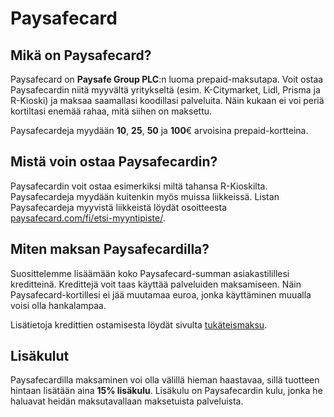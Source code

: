 # Paysafecard

## Mikä on Paysafecard?

Paysafecard on **Paysafe Group PLC**:n luoma prepaid-maksutapa. Voit ostaa
Paysafecardin niitä myyvältä yritykseltä (esim. K-Citymarket, Lidl, Prisma ja
R-Kioski) ja maksaa saamallasi koodillasi palveluita. Näin kukaan ei voi periä
kortiltasi enemää rahaa, mitä siihen on maksettu.

Paysafecardeja myydään **10**, **25**, **50** ja **100**€ arvoisina
prepaid-kortteina.

## Mistä voin ostaa Paysafecardin?

Paysafecardin voit ostaa esimerkiksi miltä tahansa R-Kioskilta. Paysafecardeja
myydään kuitenkin myös muissa liikkeissä. Listan Paysafecardeja myyvistä
liikkeistä löydät osoitteesta
[paysafecard.com/fi/etsi-myyntipiste/](https://www.paysafecard.com/fi/etsi-myyntipiste-1/).

## Miten maksan Paysafecardilla?

Suosittelemme lisäämään koko Paysafecard-summan asiakastilillesi kreditteinä.
Kredittejä voit taas käyttää palveluiden maksamiseen. Näin
Paysafecard-kortillesi ei jää muutamaa euroa, jonka käyttäminen muualla voisi
olla hankalampaa.

Lisätietoja kredittien ostamisesta löydät sivulta
[tukäteismaksu](./prepayments).

## Lisäkulut

Paysafecardilla maksaminen voi olla välillä hieman haastavaa, sillä tuotteen
hintaan lisätään aina **15% lisäkulu**. Lisäkulu on Paysafecardin kulu, jonka he
haluavat heidän maksutavallaan maksetuista palveluista.
